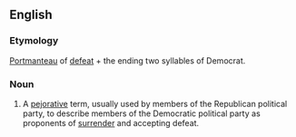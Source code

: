 ==English==

===Etymology===
[[portmanteau|Portmanteau]] of [[defeat]] + the ending two syllables of Democrat.

===Noun===
{{en-noun}}

# {{US}} A [[pejorative]] term, usually used by members of the Republican political party, to describe members of the Democratic political party as proponents of [[surrender]] and accepting defeat.